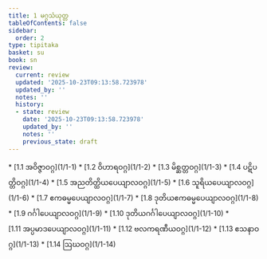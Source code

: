 ```yaml
---
title: 1 မဂ္ဂသံယုတ္တ
tableOfContents: false
sidebar:
  order: 2
type: tipitaka
basket: su
book: sn
review:
  current: review
  updated: '2025-10-23T09:13:58.723978'
  updated_by: ''
  notes: ''
  history:
  - state: review
    date: '2025-10-23T09:13:58.723978'
    updated_by: ''
    notes: ''
    previous_state: draft
---
```



<ReviewStatus review={frontmatter.review} showDetails={true} />

<HypothesisAnnotation frontmatter={frontmatter} />

<DynamicBreadcrumb />



<TableOfContents book="sn" section="1">
* [1.1 အဝိဇ္ဇာဝဂ္ဂ](1/1-1)
* [1.2 ဝိဟာရဝဂ္ဂ](1/1-2)
* [1.3 မိစ္ဆတ္တဝဂ္ဂ](1/1-3)
* [1.4 ပဋိပတ္တိဝဂ္ဂ](1/1-4)
* [1.5 အညတိတ္ထိယပေယျာလဝဂ္ဂ](1/1-5)
* [1.6 သူရိယပေယျာလဝဂ္ဂ](1/1-6)
* [1.7 ဧကဓမ္မပေယျာလဝဂ္ဂ](1/1-7)
* [1.8 ဒုတိယဧကဓမ္မပေယျာလဝဂ္ဂ](1/1-8)
* [1.9 ဂင်္ဂါပေယျာလဝဂ္ဂ](1/1-9)
* [1.10 ဒုတိယဂင်္ဂါပေယျာလဝဂ္ဂ](1/1-10)
* [1.11 အပ္ပမာဒပေယျာလဝဂ္ဂ](1/1-11)
* [1.12 ဗလကရဏီယဝဂ္ဂ](1/1-12)
* [1.13 ဧသနာဝဂ္ဂ](1/1-13)
* [1.14 ဩဃဝဂ္ဂ](1/1-14)
</TableOfContents>